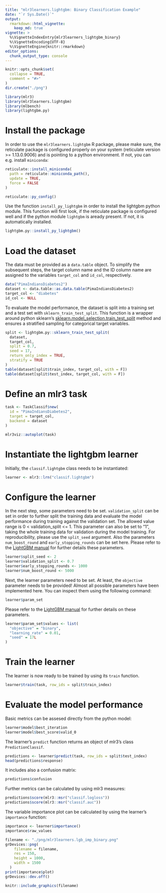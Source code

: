 ```yaml
---
title: "mlr3learners.lightgbm: Binary Classification Example"
date: "`r Sys.Date()`"
output:
  rmarkdown::html_vignette:
    keep_md: true
vignette: >
  %\VignetteIndexEntry{mlr3learners_lightgbm_binary}
  %\VignetteEncoding{UTF-8}
  %\VignetteEngine{knitr::rmarkdown}
editor_options: 
  chunk_output_type: console
---
```


```r
knitr::opts_chunk$set(
  collapse = TRUE,
  comment = "#>"
)
dir.create("./png")
```

```r
library(mlr3)
library(mlr3learners.lightgbm)
library(mlbench)
library(lightgbm.py)
```

# Install the package

In order to use the `mlr3learners.lightgbm` R package, please make sure, the reticulate package is configured properly on your system (reticulate version >= 1.13.0.9006) and is pointing to a python environment. If not, you can e.g. install `miniconda`:

```r
reticulate::install_miniconda(
  path = reticulate::miniconda_path(),
  update = TRUE,
  force = FALSE
)
```
```r
reticulate::py_config()
```

Use the function `install_py_lightgbm` in order to install the lightgbm python module. This function will first look, if the reticulate package is configured well and if the python module `lightgbm` is aready present. If not, it is automatically installed. 

```r
lightgbm.py::install_py_lightgbm()
```

# Load the dataset

The data must be provided as a `data.table` object. To simplify the subsequent steps, the target column name and the ID column name are assigned to the variables `target_col` and `id_col`, respectively. 

```r
data("PimaIndiansDiabetes2")
dataset <- data.table::as.data.table(PimaIndiansDiabetes2)
target_col <- "diabetes"
id_col <- NULL
```

To evaluate the model performance, the dataset is split into a training set and a test set with `sklearn_train_test_split`. This function is a wrapper around python sklearn's [sklearn.model_selection.train_test_split](https://scikit-learn.org/stable/modules/generated/sklearn.model_selection.train_test_split.html) method and ensures a stratified sampling for categorical target variables. 

```r
split <- lightgbm.py::sklearn_train_test_split(
  dataset,
  target_col,
  split = 0.7,
  seed = 17,
  return_only_index = TRUE,
  stratify = TRUE
)
table(dataset[split$train_index, target_col, with = F])
table(dataset[split$test_index, target_col, with = F])
```

# Define an mlr3 task 

```r
task <- TaskClassif$new(
  id = "PimaIndiansDiabetes2",
  target = target_col,
  backend = dataset
)
```
```r
mlr3viz::autoplot(task)
```

# Instantiate the lightgbm learner 

Initially, the `classif.lightgbm` class needs to be instantiated: 

```r
learner <- mlr3::lrn("classif.lightgbm")
```

# Configure the learner 

In the next step, some parameters need to be set. `validation_split` can be set in order to further split the training data and evaluate the model performance during training against the validation set. The allowed value range is 0 < validation_split <= 1. This parameter can also be set to "1", taking the whole training data for validation during the model training. For reproducibility, please use the `split_seed` argument. 
Also the parameters `num_boost_round` and `early_stopping_rounds` can be set here. Please refer to the [LightGBM manual](https://lightgbm.readthedocs.io) for further details these parameters.

```r
learner$split_seed <- 2
learner$validation_split <- 0.7
learner$early_stopping_rounds <- 1000
learner$num_boost_round <- 5000
```

Next, the learner parameters need to be set. At least, the `objective` parameter needs to be provided! Almost all possible parameters have been implemented here. You can inspect them using the following command: 

```r
learner$param_set
```

Please refer to the [LightGBM manual](https://lightgbm.readthedocs.io) for further details on these parameters. 

```r
learner$param_set$values <- list(
  "objective" = "binary",
  "learning_rate" = 0.01,
  "seed" = 17L
)
```

# Train the learner 

The learner is now ready to be trained by using its `train` function. 

```r
learner$train(task, row_ids = split$train_index)
```

# Evaluate the model performance 

Basic metrics can be assesed directly from the python model: 

```r
learner$model$best_iteration
learner$model$best_score$valid_0
```

The learner's `predict` function returns an object of mlr3's class `PredictionClassif`.

```r
predictions <- learner$predict(task, row_ids = split$test_index)
head(predictions$response)
```

It includes also a confusion  matrix:

```r
predictions$confusion
```

Further metrics can be calculated by using mlr3 measures:

```r
predictions$score(mlr3::msr("classif.logloss"))
predictions$score(mlr3::msr("classif.auc"))
```

The variable importance plot can be calculated by using the learner's `importance` function:

```r
importance <- learner$importance()
importance$raw_values
```
```r
filename <- "./png/mlr3learners.lgb_imp_binary.png"
grDevices::png(
    filename = filename,
    res = 150,
    height = 1000,
    width = 1500
  )
print(importance$plot)
grDevices::dev.off()
```
```r
knitr::include_graphics(filename)
```
